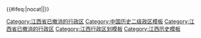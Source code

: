 {{Navbox
|listclass = hlist
|name = 江西省历史二级政区
|state = {{{state<includeonly>|autocollapse</includeonly>}}}
|title = [[江西省]]历史二级政区
|group1=1800年
|list1={{Navbox subgroup
|list1style = background:#ddddff;text-align:center;
|list1=1800年，江西省有13[[府 (行政区划)|府]]、1[[直隸州]]
|group2=府
|list2=
* [[南昌府]]
* [[撫州府]]
* [[建昌府 (明朝)|建昌府]]
* [[广信府]]
* [[饶州府]]
* [[九江府]]
* [[南康府]]
* [[袁州府]]
* [[瑞州府]]
* [[臨江府]]
* [[吉安府]]
* [[南安府]]
* [[赣州府]]
|group3=直隸州
|list3=
* [[宁都直隶州]]
}}
|group2=1920年
|list2={{Navbox subgroup
|list1style = background:#ddddff;text-align:center;
|list1=1920年，[[江西省 (中華民國)|江西省]]有4[[道 (行政区划)|道]]
|group2=道
|list2=
* [[豫章道]]
* [[廬陵道]]
* [[贛南道]]
* [[浔阳道]]
}}
|group3=1950年
|list3={{Navbox subgroup
|list1style = background:#ddddff;text-align:center;
|list1=1950年，江西省有1[[省辖市]]、9[[专区]]、1[[行署区]]
|group2=省辖市
|list2=
* [[南昌市]]
|group3=专区
|list3=
* [[南昌专区]]
* [[袁州专区]]
* [[浮梁专区]]
* [[上饶专区]]
* [[抚州专区]]
* [[九江专区]]
|group4=行署区
|list4=
* [[赣西南行署区]]（下辖[[赣州专区]]
* [[宁都专区]]
* [[吉安专区]]3专区）
}}
|group4=1980年
|list4={{Navbox subgroup
|list1style = background:#ddddff;text-align:center;
|list1=1980年，江西省有4[[省辖市]]、6[[地区]]
|group2=省辖市
|list2=
* [[南昌市]]
* [[景德镇市]]
* [[萍乡市]]
* [[九江市]]
|group3=地区
|list3=
* [[赣州地区]]
* [[宜春地区]]
* [[上饶地区]]
* [[吉安地区]]
* [[抚州地区]]
* [[九江地区]]
}}
|group5=2015年
|list5={{Navbox subgroup
|list1style = background:#ddddff;text-align:center;
|list1=2015年，江西省有11[[地级市]]
|group2=地级市
|list2=
* [[南昌市]]
* [[景德镇市]]
* [[萍乡市]]
* [[九江市]]
* [[新余市]]
* [[鹰潭市]]
* [[赣州市]]
* [[吉安市]]
* [[宜春市]]
* [[抚州市]]
* [[上饶市]]
}}
|belowstyle = text-align: left; font-size: 80%;
|below= {{中国历史二级政区模板索引}}
}}<includeonly>
{{#ifeq:{{{1}}}|nocat||[[Category:江西省已撤消的行政区]]}}</includeonly><noinclude>
[[Category:中国历史二级政区模板]]
[[Category:江西省已撤消的行政区]]
[[Category:江西行政区划模板]]
[[Category:江西历史模板]] 
</noinclude>